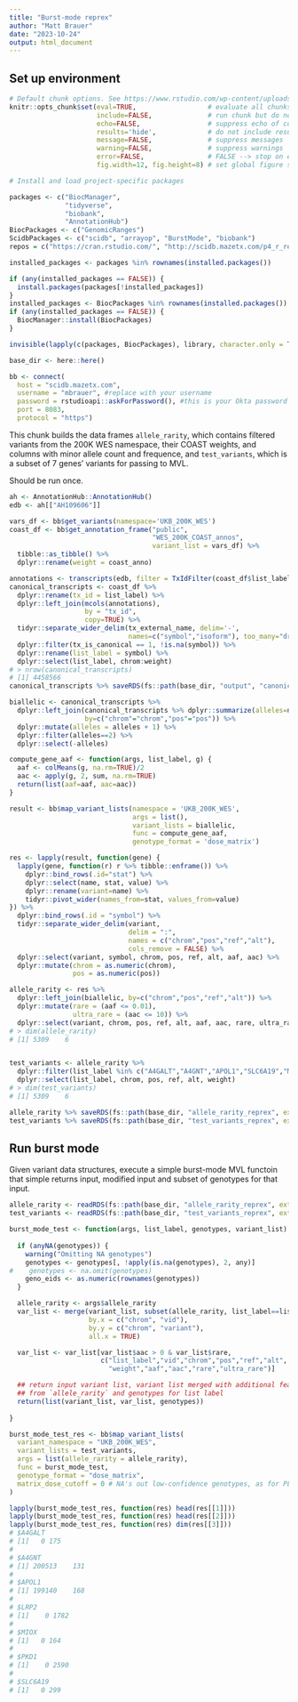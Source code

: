 ```yaml
---
title: "Burst-mode reprex"
author: "Matt Brauer"
date: "2023-10-24"
output: html_document
---
```



## Set up environment

```r
# Default chunk options. See https://www.rstudio.com/wp-content/uploads/2015/03/rmarkdown-reference.pdf
knitr::opts_chunk$set(eval=TRUE,                  # evaluate all chunks
                      include=FALSE,              # run chunk but do not include code or output
                      echo=FALSE,                 # suppress echo of code above output
                      results='hide',             # do not include results (default 'markup')
                      message=FALSE,              # suppress messages
                      warning=FALSE,              # suppress warnings
                      error=FALSE,                # FALSE --> stop on error
                      fig.width=12, fig.height=8) # set global figure size
```


```r
# Install and load project-specific packages

packages <- c("BiocManager",
              "tidyverse",
              "biobank",
              "AnnotationHub")
BiocPackages <- c("GenomicRanges")
ScidbPackages <- c("scidb", "arrayop", "BurstMode", "biobank")
repos = c("https://cran.rstudio.com/", "http://scidb.mazetx.com/p4_r_repo/")

installed_packages <- packages %in% rownames(installed.packages())

if (any(installed_packages == FALSE)) {
  install.packages(packages[!installed_packages])
}
installed_packages <- BiocPackages %in% rownames(installed.packages())
if (any(installed_packages == FALSE)) {
  BiocManager::install(BiocPackages)
}

invisible(lapply(c(packages, BiocPackages), library, character.only = TRUE))

base_dir <- here::here()
```


```r
bb <- connect(
  host = "scidb.mazetx.com",
  username = "mbrauer", #replace with your username
  password = rstudioapi::askForPassword(), #this is your Okta password
  port = 8083,
  protocol = "https")
```



This chunk builds the data frames `allele_rarity`, which contains filtered
variants from the 200K WES namespace, their COAST weights, and columns with
minor allele count and frequence, and `test_variants`, which is a subset of 7
genes' variants for passing to MVL.

Should be run once.

```r
ah <- AnnotationHub::AnnotationHub()
edb <- ah[["AH109606"]]

vars_df <- bb$get_variants(namespace='UKB_200K_WES')
coast_df <- bb$get_annotation_frame("public",
                                    "WES_200K_COAST_annos",
                                    variant_list = vars_df) %>%
  tibble::as_tibble() %>%
  dplyr::rename(weight = coast_anno)

annotations <- transcripts(edb, filter = TxIdFilter(coast_df$list_label))
canonical_transcripts <- coast_df %>%
  dplyr::rename(tx_id = list_label) %>%
  dplyr::left_join(mcols(annotations),
                   by = "tx_id",
                   copy=TRUE) %>%
  tidyr::separate_wider_delim(tx_external_name, delim='-',
                              names=c("symbol","isoform"), too_many="drop") %>%
  dplyr::filter(tx_is_canonical == 1, !is.na(symbol)) %>%
  dplyr::rename(list_label = symbol) %>%
  dplyr::select(list_label, chrom:weight)
# > nrow(canonical_transcripts)
# [1] 4458566
canonical_transcripts %>% saveRDS(fs::path(base_dir, "output", "canonical_transcripts", ext = "rds"))

biallelic <- canonical_transcripts %>%
  dplyr::left_join(canonical_transcripts %>% dplyr::summarize(alleles=n(), .by=c("chrom","pos")),
                   by=c("chrom"="chrom","pos"="pos")) %>%
  dplyr::mutate(alleles = alleles + 1) %>%
  dplyr::filter(alleles==2) %>%
  dplyr::select(-alleles)

compute_gene_aaf <- function(args, list_label, g) {
  aaf <- colMeans(g, na.rm=TRUE)/2
  aac <- apply(g, 2, sum, na.rm=TRUE)
  return(list(aaf=aaf, aac=aac))
}

result <- bb$map_variant_lists(namespace = 'UKB_200K_WES',
                               args = list(),
                               variant_lists = biallelic,
                               func = compute_gene_aaf,
                               genotype_format = 'dose_matrix')

res <- lapply(result, function(gene) {
  lapply(gene, function(r) r %>% tibble::enframe()) %>%
    dplyr::bind_rows(.id="stat") %>%
    dplyr::select(name, stat, value) %>%
    dplyr::rename(variant=name) %>%
    tidyr::pivot_wider(names_from=stat, values_from=value)
}) %>%
  dplyr::bind_rows(.id = "symbol") %>%
  tidyr::separate_wider_delim(variant,
                              delim = ":",
                              names = c("chrom","pos","ref","alt"),
                              cols_remove = FALSE) %>%
  dplyr::select(variant, symbol, chrom, pos, ref, alt, aaf, aac) %>%
  dplyr::mutate(chrom = as.numeric(chrom),
                pos = as.numeric(pos))

allele_rarity <- res %>%
  dplyr::left_join(biallelic, by=c("chrom","pos","ref","alt")) %>%
  dplyr::mutate(rare = (aaf <= 0.01),
                ultra_rare = (aac <= 10)) %>%
  dplyr::select(variant, chrom, pos, ref, alt, aaf, aac, rare, ultra_rare)
# > dim(allele_rarity)
# [1] 5309    6


test_variants <- allele_rarity %>%
  dplyr::filter(list_label %in% c("A4GALT","A4GNT","APOL1","SLC6A19","MIOX","LRP2","PKD1")) %>%
  dplyr::select(list_label, chrom, pos, ref, alt, weight)
# > dim(test_variants)
# [1] 5309    6

allele_rarity %>% saveRDS(fs::path(base_dir, "allele_rarity_reprex", ext="rds"))
test_variants %>% saveRDS(fs::path(base_dir, "test_variants_reprex", ext="rds"))

```

## Run burst mode

Given variant data structures, execute a simple burst-mode MVL functoin that
simple returns input, modified input and subset of genotypes for that input.

```r

allele_rarity <- readRDS(fs::path(base_dir, "allele_rarity_reprex", ext="rds"))
test_variants <- readRDS(fs::path(base_dir, "test_variants_reprex", ext="rds"))

burst_mode_test <- function(args, list_label, genotypes, variant_list) {
  
  if (anyNA(genotypes)) {
    warning("Omitting NA genotypes")
    genotypes <- genotypes[, !apply(is.na(genotypes), 2, any)]
#    genotypes <- na.omit(genotypes)
    geno_eids <- as.numeric(rownames(genotypes))
  }

  allele_rarity <- args$allele_rarity
  var_list <- merge(variant_list, subset(allele_rarity, list_label==list_label),
                    by.x = c("chrom", "vid"),
                    by.y = c("chrom", "variant"),
                    all.x = TRUE)

  var_list <- var_list[var_list$aac > 0 & var_list$rare,
                       c("list_label","vid","chrom","pos","ref","alt",
                         "weight","aaf","aac","rare","ultra_rare")]

  ## return input variant list, variant list merged with additional features
  ## from `allele_rarity` and genotypes for list label
  return(list(variant_list, var_list, genotypes))
  
}

burst_mode_test_res <- bb$map_variant_lists(
  variant_namespace = "UKB_200K_WES",
  variant_lists = test_variants,
  args = list(allele_rarity = allele_rarity),
  func = burst_mode_test,
  genotype_format = "dose_matrix",
  matrix_dose_cutoff = 0 # NA's out low-confidence genotypes, as for PLINK1
)
```


```r
lapply(burst_mode_test_res, function(res) head(res[[1]]))
lapply(burst_mode_test_res, function(res) head(res[[2]]))
lapply(burst_mode_test_res, function(res) dim(res[[3]]))
# $A4GALT
# [1]   0 175
# 
# $A4GNT
# [1] 200513    131
# 
# $APOL1
# [1] 199140    168
# 
# $LRP2
# [1]    0 1782
# 
# $MIOX
# [1]   0 164
# 
# $PKD1
# [1]    0 2590
# 
# $SLC6A19
# [1]   0 299

```
